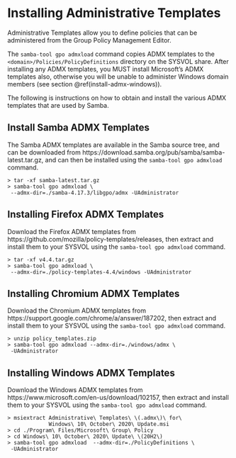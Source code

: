 # Installing Administrative Templates {#install-admx}

Administrative Templates allow you to define policies that can be administered from the Group Policy Management Editor.

The `samba-tool gpo admxload` command copies ADMX templates to the `<domain>/Policies/PolicyDefinitions` directory on the SYSVOL share. After installing any ADMX templates, you MUST install Microsoft's ADMX templates also, otherwise you will be unable to administer Windows domain members (see section \@ref(install-admx-windows)).
\index{Administrative Templates}

The following is instructions on how to obtain and install the various ADMX templates that are used by Samba.

## Install Samba ADMX Templates {#install-admx-samba}

The Samba ADMX templates are available in the Samba source tree, and can be downloaded from https://download.samba.org/pub/samba/samba-latest.tar.gz, and can then be installed using the `samba-tool gpo admxload` command.

```
> tar -xf samba-latest.tar.gz
> samba-tool gpo admxload \
 --admx-dir=./samba-4.17.3/libgpo/admx -UAdministrator
```

## Installing Firefox ADMX Templates {#install-admx-firefox}

Download the Firefox ADMX templates from https://github.com/mozilla/policy-templates/releases, then extract and install them to your SYSVOL using the `samba-tool gpo admxload` command.

```
> tar -xf v4.4.tar.gz
> samba-tool gpo admxload \
 --admx-dir=./policy-templates-4.4/windows -UAdministrator
```

## Installing Chromium ADMX Templates {#install-admx-chromium}

Download the Chromium ADMX templates from https://support.google.com/chrome/a/answer/187202, then extract and install them to your SYSVOL using the `samba-tool gpo admxload` command.

```
> unzip policy_templates.zip
> samba-tool gpo admxload --admx-dir=./windows/admx \
 -UAdministrator
```

## Installing Windows ADMX Templates {#install-admx-windows}

Download the Windows ADMX templates from https://www.microsoft.com/en-us/download/102157, then extract and install them to your SYSVOL using the `samba-tool gpo admxload` command.

```
> msiextract Administrative\ Templates\ \(.admx\)\ for\
             Windows\ 10\ October\ 2020\ Update.msi
> cd ./Program\ Files/Microsoft\ Group\ Policy
> cd Windows\ 10\ October\ 2020\ Update\ \(20H2\)
> samba-tool gpo admxload  --admx-dir=./PolicyDefinitions \
 -UAdministrator
```
